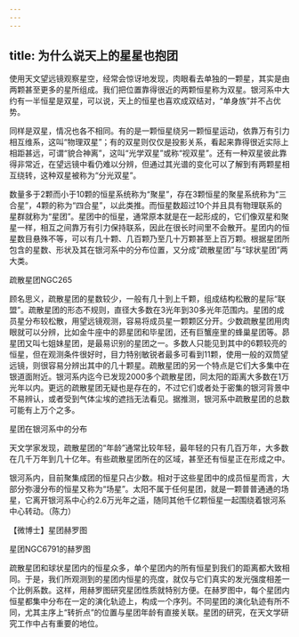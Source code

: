 ```yaml
---
---
---
```

title: 为什么说天上的星星也抱团
---




使用天文望远镜观察星空，经常会惊讶地发现，肉眼看去单独的一颗星，其实是由两颗甚至更多的星所组成。我们把位置靠得很近的两颗恒星称为双星。银河系中大约有一半恒星是双星，可以说，天上的恒星也喜欢成双结对，“单身族”并不占优势。

同样是双星，情况也各不相同。有的是一颗恒星绕另一颗恒星运动，依靠万有引力相互维系，这叫“物理双星”；有的双星则仅仅是投影关系，看起来靠得很近实际上相距甚远，可谓“貌合神离”，这叫“光学双星”或称“视双星”。还有一种双星彼此靠得非常近，在望远镜中看仍难以分辨，但通过其光谱的变化可以了解到有两颗星相互绕转，这种双星被称为“分光双星”。

数量多于2颗而小于10颗的恒星系统称为“聚星”，存在3颗恒星的聚星系统称为“三合星”，4颗的称为“四合星”，以此类推。而恒星数超过10个并且具有物理联系的星群就称为“星团”。星团中的恒星，通常原本就是在一起形成的，它们像双星和聚星一样，相互之间靠万有引力保持联系，因此在很长时间里不会散开。星团内的恒星数目悬殊不等，可以有几十颗、几百颗乃至几十万颗甚至上百万颗。根据星团所包含的星数、形状及其在银河系中的分布位置，又分成“疏散星团”与“球状星团”两大类。

疏散星团NGC265



顾名思义，疏散星团的星数较少，一般有几十到上千颗，组成结构松散的星际“联盟”。疏散星团的形态不规则，直径大多数在3光年到30多光年范围内。星团的成员星分布较松散，用望远镜观测，容易将成员星一颗颗区分开。少数疏散星团用肉眼就可以分辨，比如金牛座中的昴星团和毕星团，还有巨蟹座里的蜂巢星团等。昴星团又叫七姐妹星团，是最易识别的星团之一。多数人只能见到其中的6颗较亮的恒星，但在观测条件很好时，目力特别敏锐者最多可看到11颗，使用一般的双筒望远镜，则很容易分辨出其中的几十颗星。疏散星团的另一个特点是它们大多集中在银道面附近。银河系内迄今已发现2000多个疏散星团，同太阳的距离大多数在1万光年以内。更远的疏散星团无疑也是存在的，不过它们或者处于密集的银河背景中不易辨认，或者受到气体尘埃的遮挡无法看见。据推测，银河系中疏散星团的总数可能有上万个之多。

星团在银河系中的分布



天文学家发现，疏散星团的“年龄”通常比较年轻，最年轻的只有几百万年，大多数在几千万年到几十亿年。有些疏散星团所在的区域，甚至还有恒星正在形成之中。

银河系内，目前聚集成团的恒星只占少数。相对于这些星团中的成员恒星而言，大部分弥漫分布的恒星又称为“场星”。太阳不属于任何星团，就是一颗普普通通的场星，它离开银河系中心约2.6万光年之遥，随同其他千亿颗恒星一起围绕着银河系中心转动。（陈力）





【微博士】星团赫罗图

星团NGC6791的赫罗图



疏散星团和球状星团内的恒星众多，单个星团内的所有恒星到我们的距离都大致相同。于是，我们所观测到的星团内恒星的亮度，就仅与它们真实的发光强度相差一个比例系数。这样，用赫罗图研究星团性质就特别方便。在赫罗图中，每个星团内恒星都集中分布在一定的演化轨迹上，构成一个序列。不同星团的演化轨迹有所不同，尤其主序上“转折点”的位置与星团年龄有直接关联。星团的研究，在天文学研究工作中占有重要的地位。
